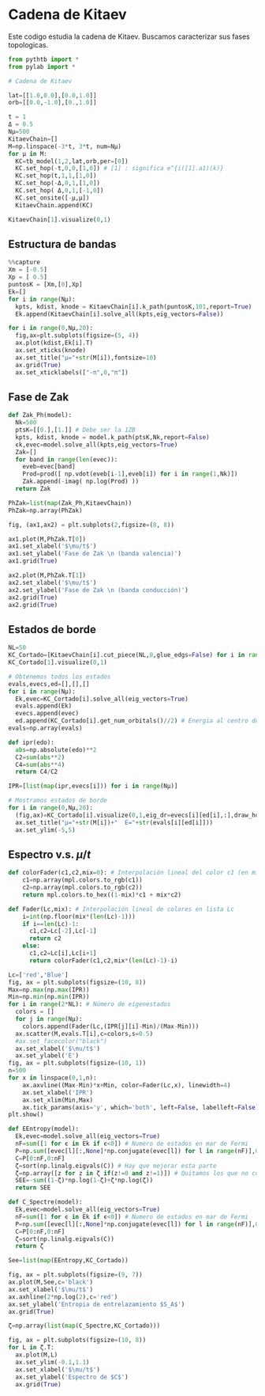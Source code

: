 # Cadena de Kitaev

Este codigo estudia la cadena de Kitaev. Buscamos caracterizar sus fases topologicas.

```python
from pythtb import *
from pylab import *

# Cadena de Kitaev

lat=[[1.0,0.0],[0.0,1.0]]
orb=[[0.0,-1.0],[0.,1.0]]

t = 1
Δ = 0.5
Nμ=500
KitaevChain=[]
M=np.linspace(-3*t, 3*t, num=Nμ)
for μ in M:
  KC=tb_model(1,2,lat,orb,per=[0])
  KC.set_hop(-t,0,0,[1,0]) # [1] : significa e^{i([1].a1)(k)}
  KC.set_hop(t,1,1,[1,0])
  KC.set_hop(-Δ,0,1,[1,0])
  KC.set_hop( Δ,0,1,[-1,0])
  KC.set_onsite([-μ,μ])
  KitaevChain.append(KC)

KitaevChain[1].visualize(0,1)
```

## Estructura de bandas

```python
%%capture
Xm = [-0.5]
Xp = [ 0.5]
puntosK = [Xm,[0],Xp]
Ek=[]
for i in range(Nμ):
  kpts, kdist, knode = KitaevChain[i].k_path(puntosK,101,report=True)
  Ek.append(KitaevChain[i].solve_all(kpts,eig_vectors=False))
```
```python
for i in range(0,Nμ,20):
  fig,ax=plt.subplots(figsize=(5, 4))
  ax.plot(kdist,Ek[i].T)
  ax.set_xticks(knode)
  ax.set_title("μ="+str(M[i]),fontsize=10)
  ax.grid(True)
  ax.set_xticklabels(["-π",0,"π"])
```

## Fase de Zak

```python
def Zak_Ph(model):
  Nk=500
  ptsK=[[0.],[1.]] # Debe ser la 1ZB
  kpts, kdist, knode = model.k_path(ptsK,Nk,report=False)
  ϵk,evec=model.solve_all(kpts,eig_vectors=True)
  Zak=[]
  for band in range(len(evec)):
    eveb=evec[band]
    Prod=prod([ np.vdot(eveb[i-1],eveb[i]) for i in range(1,Nk)])
    Zak.append(-imag( np.log(Prod) ))
  return Zak
```

```python
PhZak=list(map(Zak_Ph,KitaevChain))
PhZak=np.array(PhZak)
```

```python

fig, (ax1,ax2) = plt.subplots(2,figsize=(8, 8))

ax1.plot(M,PhZak.T[0])
ax1.set_xlabel('$\mu/t$')
ax1.set_ylabel('Fase de Zak \n (banda valencia)')
ax1.grid(True)

ax2.plot(M,PhZak.T[1])
ax2.set_xlabel('$\mu/t$')
ax2.set_ylabel('Fase de Zak \n (banda conducción)')
ax2.grid(True)
ax2.grid(True)

```

## Estados de borde

```python
NL=50
KC_Cortado=[KitaevChain[i].cut_piece(NL,0,glue_edgs=False) for i in range(Nμ)]
KC_Cortado[1].visualize(0,1)
```

```python
# Obtenemos todos los estados
evals,evecs,ed=[],[],[]
for i in range(Nμ):
  Ek,evec=KC_Cortado[i].solve_all(eig_vectors=True)
  evals.append(Ek)
  evecs.append(evec)
  ed.append(KC_Cortado[i].get_num_orbitals()//2) # Energia al centro del espectro, debe corresponder con el edo de borde
evals=np.array(evals)
```

```python
def ipr(edo):
  abs=np.absolute(edo)**2
  C2=sum(abs**2)
  C4=sum(abs**4)
  return C4/C2
```
```python
IPR=[list(map(ipr,evecs[i])) for i in range(Nμ)]

# Mostramos estados de borde
for i in range(0,Nμ,20):
  (fig,ax)=KC_Cortado[i].visualize(0,1,eig_dr=evecs[i][ed[i],:],draw_hoppings=True)
  ax.set_title("μ="+str(M[i])+"  E="+str(evals[i][ed[i]]))
  ax.set_ylim(-5,5)
```

## Espectro v.s. $\mu/t$

```python
def colorFader(c1,c2,mix=0): # Interpolación lineal del color c1 (en mix=0) al color c2 (mix=1)
    c1=np.array(mpl.colors.to_rgb(c1))
    c2=np.array(mpl.colors.to_rgb(c2))
    return mpl.colors.to_hex((1-mix)*c1 + mix*c2)

def Fader(Lc,mix): # Interpolación lineal de colores en lista Lc
    i=int(np.floor(mix*(len(Lc)-1)))
    if i==len(Lc)-1:
      c1,c2=Lc[-2],Lc[-1]
      return c2
    else:
      c1,c2=Lc[i],Lc[i+1]
      return colorFader(c1,c2,mix*(len(Lc)-1)-i)

Lc=['red','Blue']
fig, ax = plt.subplots(figsize=(10, 8))
Max=np.max(np.max(IPR))
Min=np.min(np.min(IPR))
for i in range(2*NL): # Número de eigenestados
  colors = []
  for j in range(Nμ):
    colors.append(Fader(Lc,(IPR[j][i]-Min)/(Max-Min)))
  ax.scatter(M,evals.T[i],c=colors,s=0.5)
  #ax.set_facecolor("black")
  ax.set_xlabel('$\mu/t$')
  ax.set_ylabel('E')
fig, ax = plt.subplots(figsize=(10, 1))
n=500
for x in linspace(0,1,n):
    ax.axvline((Max-Min)*x+Min, color=Fader(Lc,x), linewidth=4)
    ax.set_xlabel('IPR')
    ax.set_xlim(Min,Max)
    ax.tick_params(axis='y', which='both', left=False, labelleft=False)
plt.show()
```

```python
def EEntropy(model):
  Ek,evec=model.solve_all(eig_vectors=True)
  nF=sum([1 for ϵ in Ek if ϵ<0]) # Numero de estados en mar de Fermi
  P=np.sum([evec[l][:,None]*np.conjugate(evec[l]) for l in range(nF)],0)
  C=P[0:nF,0:nF]
  ζ=sort(np.linalg.eigvals(C)) # Hay que mejorar esta parte
  ζ=np.array([z for z in ζ if(z!=0 and z!=1)]) # Quitamos los que no contribuyen
  SEE=-sum((1-ζ)*np.log(1-ζ)+ζ*np.log(ζ))
  return SEE

def C_Spectre(model):
  Ek,evec=model.solve_all(eig_vectors=True)
  nF=sum([1 for ϵ in Ek if ϵ<0]) # Numero de estados en mar de Fermi
  P=np.sum([evec[l][:,None]*np.conjugate(evec[l]) for l in range(nF)],0)
  C=P[0:nF,0:nF]
  ζ=sort(np.linalg.eigvals(C))
  return ζ
```

```python
See=list(map(EEntropy,KC_Cortado))
```

```python
fig, ax = plt.subplots(figsize=(9, 7))
ax.plot(M,See,c='black')
ax.set_xlabel('$\mu/t$')
ax.axhline(2*np.log(2),c='red')
ax.set_ylabel('Entropia de entrelazamiento $S_A$')
ax.grid(True)
```
```python
ζ=np.array(list(map(C_Spectre,KC_Cortado)))
```
```python
fig, ax = plt.subplots(figsize=(10, 8))
for L in ζ.T:
  ax.plot(M,L)
  ax.set_ylim(-0.1,1.1)
  ax.set_xlabel('$\mu/t$')
  ax.set_ylabel('Espectro de $C$')
  ax.grid(True)
```
